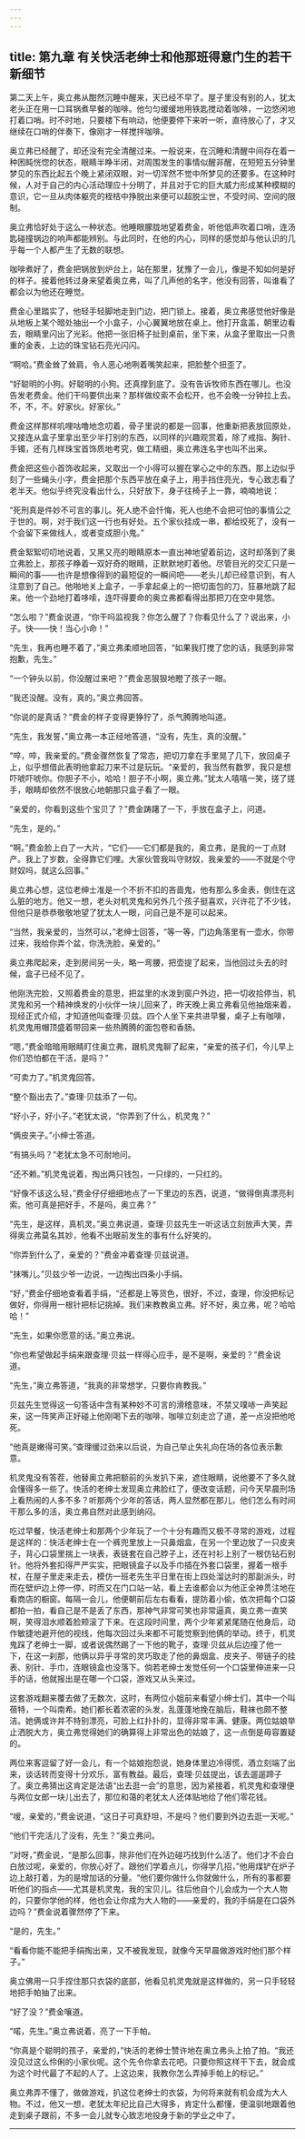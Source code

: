 ```yaml
---
---
---
```

title: 第九章 有关快活老绅士和他那班得意门生的若干新细节
---

第二天上午，奥立弗从酣然沉睡中醒来，天已经不早了。屋子里没有别的人，犹太老头正在用一口耳锅煮早餐的咖啡。他匀匀缓缓地用铁匙搅动着咖啡，一边悠闲地打着口哨。时不时地，只要楼下有响动，他便要停下来听一听，直待放心了，才又继续在口哨的伴奏下，像刚才一样搅拌咖啡。

奥立弗已经醒了，却还没有完全清醒过来。一般说来，在沉睡和清醒中间存在着一种困盹恍惚的状态，眼睛半睁半闭，对周围发生的事情似醒非醒，在短短五分钟里梦见的东西比起五个晚上紧闭双眼，对一切浑然不觉中所梦见的还要多。在这种时候，人对于自己的内心活动理应十分明了，并且对于它的巨大威力形成某种模糊的意识，它一旦从肉体躯壳的桎桔中挣脱出来便可以超脱尘世，不受时间、空间的限制。

奥立弗恰好处于这么一种状态。他睡眼朦胧地望着费金，听他低声吹着口哨，连汤匙碰撞锅边的响声都能辨别。与此同时，在他的内心，同样的感觉却与他认识的几乎每一个人都产生了无数的联想。

咖啡煮好了，费金把锅放到炉台上，站在那里，犹豫了一会儿，像是不知如何是好的样子。接着他转过身来望着奥立弗，叫了几声他的名字，他没有回答，叫谁看了都会以为他还在睡觉。

费金心里踏实了，他轻手轻脚地走到门边，把门锁上。接着，奥立弗感觉他好像是从地板上某个暗处抽出一个小盒子，小心翼翼地放在桌上。他打开盒盖，朝里边看去，眼睛里闪出了光彩。他把一张旧椅子扯到桌前，坐下来，从盒子里取出一只贵重的金表，上边的珠宝钻石亮光闪闪。

“啊哈。”费金耸了耸肩，令人恶心地咧着嘴笑起来，把脸整个扭歪了。

“好聪明的小狗。好聪明的小狗。还真撑到底了。没有告诉牧师东西在哪儿。也没告发老费金。他们干吗要供出来？那样做绞索不会松开，也不会晚一分钟拉上去。不，不，不。好家伙。好家伙。”

费金这样那样叽哩咕噜地念叨着，骨子里说的都是一回事，他重新把表放回原处，又接连从盒子里拿出至少半打别的东西，以同样的兴趣观赏着，除了戒指、胸针、手镯，还有几样珠宝首饰质地考究，做工精细，奥立弗连名字也叫不出来。

费金把这些小首饰收起来，又取出一个小得可以握在掌心之中的东西。那上边似乎刻了一些蝇头小字，费金把那个东西平放在桌子上，用手挡住亮光，专心致志看了老半天。他似乎终究没看出什么，只好放下，身子往椅子上一靠，喃喃地说：

“死刑真是件妙不可言的事儿。死人绝不会忏悔，死人也绝不会把可怕的事情公之于世的。啊，对于我们这一行也有好处。五个家伙挂成一串，都给绞死了，没有一个会留下来做线人，或者变成胆小鬼。”

费金絮絮叨叨地说着，又黑又亮的眼睛原本一直出神地望着前边，这时却落到了奥立弗脸上，那孩子睁着一双好奇的眼睛，正默默地盯着他。尽管目光的交汇只是一瞬间的事——也许是想像得到的最短促的一瞬间吧——老头儿却已经意识到，有人注意到了自己。他啪地关上盒子，一手拿起桌上的一把切面包的刀，狂暴地跳了起来。他一个劲地打着哆嗦，连吓得要命的奥立弗都看得出那把刀在空中晃悠。

“怎么啦？”费金说道，“你干吗监视我？你怎么醒了？你看见什么了？说出来，小子。快——快！当心小命！”

“先生，我再也睡不着了，”奥立弗柔顺地回答，“如果我打搅了您的话，我感到非常抱歉，先生。”

“一个钟头以前，你没醒过来吧？”费金恶狠狠地瞪了孩子一眼。

“我还没醒。没有，真的。”奥立弗回答。

“你说的是真话？”费金的样子变得更狰狞了，杀气腾腾地叫道。

“先生，我发誓，”奥立弗一本正经地答道，“没有，先生，真的没醒。”

“啐，啐，我亲爱的。”费金骤然恢复了常态，把切刀拿在手里晃了几下，放回桌子上，似乎想借此表明他拿起刀来不过是玩玩。“亲爱的，我当然有数罗，我只是想吓唬吓唬你。你胆子不小，哈哈！胆子不小啊，奥立弗。”犹太人嘻嘻一笑，搓了搓手，眼睛却依然不很放心地朝那只盒子看了一眼。

“亲爱的，你看到这些个宝贝了？”费金踌躇了一下，手放在盒子上，问道。

“先生，是的。”

“啊。”费金脸上白了一大片，“它们——它们都是我的，奥立弗，是我的一丁点财产。我上了岁数，全得靠它们哩。大家伙管我叫守财奴，我亲爱的——不就是个守财奴吗，就这么回事。”

奥立弗心想，这位老绅士准是一个不折不扣的吝啬鬼，他有那么多金表，倒住在这么脏的地方。他又一想，老头对机灵鬼和另外几个孩子挺喜欢，兴许花了不少钱，但他只是恭恭敬敬地望了犹太人一眼，问自己是不是可以起来。

“当然，我亲爱的，当然可以，”老绅士回答，“等一等，门边角落里有一壶水，你带过来，我给你弄个盆，你洗洗脸，亲爱的。”

奥立弗爬起来，走到房间另一头，略一弯腰，把壶提了起来，当他回过头去的时候，盒子已经不见了。

他刚洗完脸，又照着费金的意思，把盆里的水泼到窗户外边，把一切收拾停当，机灵鬼和另一个精神焕发的小伙伴一块儿回来了，昨天晚上奥立弗看见他抽烟来着，现经正式介绍，才知道他叫查理·贝兹。四个人坐下来共进早餐，桌子上有咖啡，机灵鬼用帽顶盛着带回来一些热腾腾的面包卷和香肠。

“嗯，”费金暗暗用眼睛盯住奥立弗，跟机灵鬼聊了起来，“亲爱的孩子们，今儿早上你们恐怕都在干活，是吗？”

“可卖力了。”机灵鬼回答。

“整个豁出去了。”查理·贝兹添了一句。

“好小子，好小子。”老犹太说，“你弄到了什么，机灵鬼？”

“俩皮夹子。”小绅士答道。

“有搞头吗？”老犹太急不可耐地问。

“还不赖。”机灵鬼说着，掏出两只钱包，一只绿的，一只红的。

“好像不该这么轻，”费金仔仔细细地点了一下里边的东西，说道，“做得倒真漂亮利索。他可真是把好手，不是吗，奥立弗？”

“先生，是这样，真机灵。”奥立弗说道，查理·贝兹先生一听这话立刻放声大笑，弄得奥立弗莫名其妙，他看不出眼前发生的事有什么好笑的。

“你弄到什么了，亲爱的？”费金冲着查理·贝兹说道。

“抹嘴儿。”贝兹少爷一边说，一边掏出四条小手绢。

“好，”费金仔细地查看着手绢，“还都是上等货色，很好，不过，查理，你没把标记做好，你得用一根针把标记挑掉。我们来教教奥立弗。好不好，奥立弗，呢？哈哈哈！”

“先生，如果你愿意的话。”奥立弗说。

“你也希望做起手绢来跟查理·贝兹一样得心应手，是不是啊，亲爱的？”费金说道。

“先生，”奥立弗答道，“我真的非常想学，只要你肯教我。”

贝兹先生觉得这一句答话中含有某种妙不可言的滑稽意味，不禁又噗哧一声笑起来，这一阵笑声正好碰上他刚喝下去的咖啡，咖啡立刻走岔了道，差一点没把他呛死。

“他真是嫩得可笑。”查理缓过劲来以后说，为自己举止失礼向在场的各位表示歉意。

机灵鬼没有答茬，他替奥立弗把额前的头发扒下来，遮住眼睛，说他要不了多久就会懂得多一些了。快活的老绅士发现奥立弗脸红了，便改变话题，问今天早晨刑场上看热闹的人多不多？听那两个少年的答话，两人显然都在那儿，他们怎么有时间干那么多的活，奥立弗自然对此感到纳闷。

吃过早餐，快活老绅士和那两个少年玩了一个十分有趣而又极不寻常的游戏，过程是这样的：快活老绅士在一个裤兜里放上一只鼻烟盒，在另一个里边放了一只皮夹子，背心口袋里揣上一块表，表链套在自己脖子上，还在衬衫上别了一根仿钻石别针。他将外套扣得严严实实，把眼镜盒子以及手巾插在外套口袋里，握着一根手杖，在屋子里走来走去，模仿一班老先生平日里在街上四处溜达时的那副派头，时而在壁炉边上停一停，时而又在门口站一站，看上去谁都会以为他正全神贯注地在看商店的橱窗。每隔一会儿，他便朝前后左右看看，提防着小偷，依次把每个口袋都拍一拍，看自己是不是丢了东西，那神气非常可笑也非常逼真，奥立弗一直笑啊，笑得泪水顺着脸颊滚了下来。在这段时间里，两个少年紧紧尾随在他身后，动作敏捷地避开他的视线，他每次回过头来都不可能觉察到他俩的举动。终于，机灵鬼踩了老绅士一脚，或者说偶然踢了一下他的靴子，查理·贝兹从后边撞了他一下，在这一刹那，他俩以异乎寻常的灵巧取走了他的鼻烟盒、皮夹子、带链子的挂表、别针、手巾，连眼镜盒也没落下。倘若老绅士发觉任何一个口袋里伸进来一只手的话，他就报出是在哪一个口袋，游戏又从头来过。

这套游戏翻来覆去做了无数次，这时，有两位小姐前来看望小绅士们，其中一个叫蓓特，一个叫南希。她们都长着浓密的头发，乱蓬蓬地挽在脑后，鞋袜也颇不整洁。她俩或许并不特别漂亮，可脸上红扑扑的，显得非常丰满、健康。两位姑娘举止洒脱大方，奥立弗觉得她们的确算得上非常出色的姑娘了，这一点倒是毋容置疑的。

两位来客逗留了好一会儿，有一个姑娘抱怨说，她身体里边冷得慌，酒立刻端了出来，谈话转而变得十分欢乐，富有教益。最后，查理·贝兹提出，该去遛遛蹄子了。奥立弗猜出这肯定是法语“出去逛一会”的意思，因为紧接着，机灵鬼和查理便与两位女郎一块儿出去了，那位和蔼的老犹太人还体贴地给了他们零花钱。

“嗳，亲爱的，”费金说道，“这日子可真舒坦，不是吗？他们要到外边去逛一天呢。”

“他们干完活儿了没有，先生？”奥立弗问。

“对呀，”费金说，“是那么回事，除非他们在外边碰巧找到什么活了。他们才不会白白放过呢，亲爱的，你放心好了。跟他们学着点儿，你得学几招，”他用煤铲在炉子边上敲打着，为的是增加话的分量。“他们要你做什么你就做什么，所有的事都要听他们的指点——尤其是机灵鬼，我的宝贝儿。往后他自个儿会成为一个大人物的，只要你学他的样，他也会让你成为大人物的——亲爱的，我的手绢是在口袋外边吗？”费金说着骤然停了下来。

“是的，先生。”

“看看你能不能把手绢掏出来，又不被我发现，就像今天早晨做游戏时他们那个样子。”

奥立佛用一只手捏住那只衣袋的底部，他看见机灵鬼就是这样做的，另一只手轻轻地把手帕抽了出来。

“好了没？”费金嚷道。

“喏，先生。”奥立弗说着，亮了一下手帕。

“你真是个聪明的孩子，亲爱的，”快活的老绅士赞许地在奥立弗头上拍了拍。“我还没见过这么伶俐的小家伙呢。这个先令你拿去花吧。只要你照这样干下去，就会成为这个时代最了不起的人了。上这边来，我教你怎么弄掉手帕上的标记。”

奥立弗弄不懂了，做做游戏，扒这位老绅士的衣袋，为何将来就有机会成为大人物。不过，他又一想，老犹太年纪比自己大得多，肯定什么都懂，便温驯地跟着他走到桌子跟前，不多一会儿就专心致志地投身于新的学业之中了。

------------------